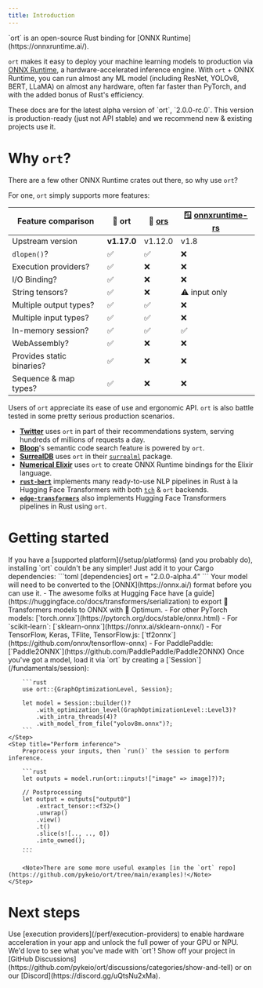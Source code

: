 ```yaml
---
title: Introduction
---
```


<p style={{ fontSize: '1.5rem', textAlign: 'center' }}>
    `ort` is an open-source Rust binding for [ONNX Runtime](https://onnxruntime.ai/).
</p>

`ort` makes it easy to deploy your machine learning models to production via [ONNX Runtime](https://onnxruntime.ai/), a hardware-accelerated inference engine. With `ort` + ONNX Runtime, you can run almost any ML model (including ResNet, YOLOv8, BERT, LLaMA) on almost any hardware, often far faster than PyTorch, and with the added bonus of Rust's efficiency.

<Warning>
    These docs are for the latest alpha version of `ort`, `2.0.0-rc.0`. This version is production-ready (just not API stable) and we recommend new & existing projects use it.
</Warning>

# Why `ort`?
There are a few other ONNX Runtime crates out there, so why use `ort`?

For one, `ort` simply supports more features:

| Feature comparison        | **📕 ort** | **📗 [ors](https://github.com/HaoboGu/ors)** | **🪟 [onnxruntime-rs](https://github.com/microsoft/onnxruntime/tree/main/rust)** |
|---------------------------|-----------|-----------|----------------------|
| Upstream version          | **v1.17.0** | v1.12.0 | v1.8               |
| `dlopen()`?               | ✅         | ✅         | ❌                    |
| Execution providers?      | ✅         | ❌         | ❌                    |
| I/O Binding?              | ✅         | ❌         | ❌                    |
| String tensors?           | ✅         | ❌         | ⚠️ input only         |
| Multiple output types?    | ✅         | ✅         | ❌                    |
| Multiple input types?     | ✅         | ✅         | ❌                    |
| In-memory session?        | ✅         | ✅         | ✅                    |
| WebAssembly?              | ✅         | ❌         | ❌                    |
| Provides static binaries? | ✅         | ❌         | ❌                    |
| Sequence & map types?     | ✅         | ❌         | ❌                    |

Users of `ort` appreciate its ease of use and ergonomic API. `ort` is also battle tested in some pretty serious production scenarios.
- [**Twitter**](https://twitter.com/) uses `ort` in part of their recommendations system, serving hundreds of millions of requests a day.
- [**Bloop**](https://bloop.ai/)'s semantic code search feature is powered by `ort`.
- [**SurrealDB**](https://surrealdb.com/) uses `ort` in their [`surrealml`](https://github.com/surrealdb/surrealml) package.
- [**Numerical Elixir**](https://github.com/elixir-nx) uses `ort` to create ONNX Runtime bindings for the Elixir language.
- [**`rust-bert`**](https://github.com/guillaume-be/rust-bert) implements many ready-to-use NLP pipelines in Rust à la Hugging Face Transformers with both [`tch`](https://crates.io/crates/tch) & `ort` backends.
- [**`edge-transformers`**](https://github.com/npc-engine/edge-transformers) also implements Hugging Face Transformers pipelines in Rust using `ort`.

# Getting started
<Steps>
    <Step title="Add ort to your Cargo.toml">
        If you have a [supported platform](/setup/platforms) (and you probably do), installing `ort` couldn't be any simpler! Just add it to your Cargo dependencies:
        ```toml
        [dependencies]
        ort = "2.0.0-alpha.4"
        ```
    </Step>
    <Step title="Convert your model">
        Your model will need to be converted to the [ONNX](https://onnx.ai/) format before you can use it.
        - The awesome folks at Hugging Face have [a guide](https://huggingface.co/docs/transformers/serialization) to export 🤗 Transformers models to ONNX with 🤗 Optimum.
        - For other PyTorch models: [`torch.onnx`](https://pytorch.org/docs/stable/onnx.html)
        - For `scikit-learn`: [`sklearn-onnx`](https://onnx.ai/sklearn-onnx/)
        - For TensorFlow, Keras, TFlite, TensorFlow.js: [`tf2onnx`](https://github.com/onnx/tensorflow-onnx)
        - For PaddlePaddle: [`Paddle2ONNX`](https://github.com/PaddlePaddle/Paddle2ONNX)
    </Step>
    <Step title="Load your model">
        Once you've got a model, load it via `ort` by creating a [`Session`](/fundamentals/session):

        ```rust
        use ort::{GraphOptimizationLevel, Session};

        let model = Session::builder()?
            .with_optimization_level(GraphOptimizationLevel::Level3)?
            .with_intra_threads(4)?
            .with_model_from_file("yolov8m.onnx")?;
        ```
    </Step>
    <Step title="Perform inference">
        Preprocess your inputs, then `run()` the session to perform inference.

        ```rust
        let outputs = model.run(ort::inputs!["image" => image]?)?;

        // Postprocessing
        let output = outputs["output0"]
            .extract_tensor::<f32>()
            .unwrap()
            .view()
            .t()
            .slice(s![.., .., 0])
            .into_owned();
        ...
        ```

        <Note>There are some more useful examples [in the `ort` repo](https://github.com/pykeio/ort/tree/main/examples)!</Note>
    </Step>
</Steps>

# Next steps
<Steps>
    <Step title="Unlock more performance with EPs">
        Use [execution providers](/perf/execution-providers) to enable hardware acceleration in your app and unlock the full power of your GPU or NPU.
    </Step>
    <Step title="Show off your project!">
        We'd love to see what you've made with `ort`! Show off your project in [GitHub Discussions](https://github.com/pykeio/ort/discussions/categories/show-and-tell) or on our [Discord](https://discord.gg/uQtsNu2xMa).
    </Step>
</Steps>
